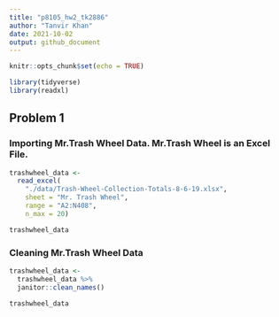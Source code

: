 ```yaml
---
title: "p8105_hw2_tk2886"
author: "Tanvir Khan"
date: 2021-10-02
output: github_document
---
```


```r
knitr::opts_chunk$set(echo = TRUE)

library(tidyverse)
library(readxl)
```

## Problem 1 

### Importing Mr.Trash Wheel Data. Mr.Trash Wheel is an Excel File. 

```r
trashwheel_data <- 
  read_excel(
    "./data/Trash-Wheel-Collection-Totals-8-6-19.xlsx",
    sheet = "Mr. Trash Wheel",
    range = "A2:N408",
    n_max = 20)

trashwheel_data
```

### Cleaning Mr.Trash Wheel Data

```r
trashwheel_data <-
  trashwheel_data %>%
  janitor::clean_names()
  
trashwheel_data
```

